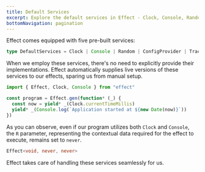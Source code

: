 ```yaml
---
title: Default Services
excerpt: Explore the default services in Effect - Clock, Console, Random, ConfigProvider, and Tracer. Learn how Effect automatically provides live versions of these services, eliminating the need for explicit implementations in your programs.
bottomNavigation: pagination
---
```


Effect comes equipped with five pre-built services:

```ts
type DefaultServices = Clock | Console | Random | ConfigProvider | Tracer
```

When we employ these services, there's no need to explicitly provide their implementations. Effect automatically supplies live versions of these services to our effects, sparing us from manual setup.

```ts twoslash
import { Effect, Clock, Console } from "effect"

const program = Effect.gen(function* (_) {
  const now = yield* _(Clock.currentTimeMillis)
  yield* _(Console.log(`Application started at ${new Date(now)}`))
})
```

As you can observe, even if our program utilizes both `Clock` and `Console`, the `R` parameter, representing the contextual data required for the effect to execute, remains set to `never`.

```ts
Effect<void, never, never>
```

Effect takes care of handling these services seamlessly for us.
